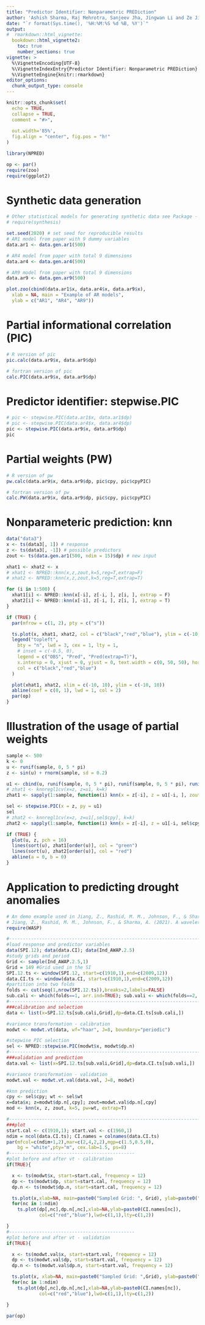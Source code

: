 ```yaml
---
title: "Predictor Identifier: Nonparametric PREDiction"
author: 'Ashish Sharma, Raj Mehrotra, Sanjeev Jha, Jingwan Li and Ze Jiang'
date: "`r format(Sys.time(), '%H:%M:%S %d %B, %Y')`"
output: 
#  rmarkdown::html_vignette: 
  bookdown::html_vignette2: 
    toc: true
    number_sections: true
vignette: >
  %\VignetteEncoding{UTF-8}
  %\VignetteIndexEntry{Predictor Identifier: Nonparametric PREDiction}
  %\VignetteEngine{knitr::rmarkdown}
editor_options: 
  chunk_output_type: console
---
```


```r
knitr::opts_chunk$set(
  echo = TRUE,
  collapse = TRUE,
  comment = "#>",
  
  out.width='85%',
  fig.align = "center", fig.pos = "h!"
)
```

```r
library(NPRED)

op <- par()
require(zoo)
require(ggplot2)
```

# Synthetic data generation

```r
# Other statistical models for generating synthetic data see Package - synthesis
# require(synthesis)

set.seed(2020) # set seed for reproducible results
# AR1 model from paper with 9 dummy variables
data.ar1 <- data.gen.ar1(500)

# AR4 model from paper with total 9 dimensions
data.ar4 <- data.gen.ar4(500)

# AR9 model from paper with total 9 dimensions
data.ar9 <- data.gen.ar9(500)

plot.zoo(cbind(data.ar1$x, data.ar4$x, data.ar9$x),
  xlab = NA, main = "Example of AR models",
  ylab = c("AR1", "AR4", "AR9"))
```


# Partial informational correlation (PIC)

```r
# R version of pic
pic.calc(data.ar9$x, data.ar9$dp)

# fortran version of pic
calc.PIC(data.ar9$x, data.ar9$dp)

```

# Predictor identifier: stepwise.PIC

```r
# pic <- stepwise.PIC(data.ar1$x, data.ar1$dp)
# pic <- stepwise.PIC(data.ar4$x, data.ar4$dp)
pic <- stepwise.PIC(data.ar9$x, data.ar9$dp)
pic
```

# Partial weights (PW)

```r
# R version of pw
pw.calc(data.ar9$x, data.ar9$dp, pic$cpy, pic$cpyPIC)

# fortran version of pw
calc.PW(data.ar9$x, data.ar9$dp, pic$cpy, pic$cpyPIC)

```

# Nonparameteric prediction: knn

```r
data("data3")
x <- ts(data3[, 1]) # response
z <- ts(data3[, -1]) # possible predictors
zout <- ts(data.gen.ar1(500, ndim = 15)$dp) # new input

xhat1 <- xhat2 <- x
# xhat1 <- NPRED::knn(x,z,zout,k=5,reg=T,extrap=F)
# xhat2 <- NPRED::knn(x,z,zout,k=5,reg=T,extrap=T)

for (i in 1:500) {
  xhat1[i] <- NPRED::knn(x[-i], z[-i, ], z[i, ], extrap = F)
  xhat2[i] <- NPRED::knn(x[-i], z[-i, ], z[i, ], extrap = T)
}

if (TRUE) {
  par(mfrow = c(1, 2), pty = c("s"))

  ts.plot(x, xhat1, xhat2, col = c("black","red","blue"), ylim = c(-10, 10), lwd = c(1, 1, 1))
  legend("topleft",
    bty = "n", lwd = 3, cex = 1, lty = 1,
    # inset = c(-0.5, 0),
    legend = c("OBS", "Pred", "Pred(extrap=T)"),
    x.intersp = 0, xjust = 0, yjust = 0, text.width = c(0, 50, 50), horiz = T,
    col = c("black","red","blue")
  )

  plot(xhat1, xhat2, xlim = c(-10, 10), ylim = c(-10, 10))
  abline(coef = c(0, 1), lwd = 1, col = 2)
  par(op)
}
```


# Illustration of the usage of partial weights

```r
sample <- 500
k <- 0
u <- runif(sample, 0, 5 * pi)
z <- sin(u) + rnorm(sample, sd = 0.2)

u1 <- cbind(u, runif(sample, 0, 5 * pi), runif(sample, 0, 5 * pi), runif(sample, 0, 5 * pi))
# zhat1 <- knnregl1cv(x=z, z=u1, k=k)
zhat1 <- sapply(1:sample, function(i) knn(x = z[-i], z = u1[-i, ], zout = u1[i, ], k = k))

sel <- stepwise.PIC(x = z, py = u1)
sel
# zhat2 <- knnregl1cv(x=z, z=u1[,sel$cpy], k=k)
zhat2 <- sapply(1:sample, function(i) knn(x = z[-i], z = u1[-i, sel$cpy], zout = u1[i, sel$cpy], k = k))

if (TRUE) {
  plot(u, z, pch = 16)
  lines(sort(u), zhat1[order(u)], col = "green")
  lines(sort(u), zhat2[order(u)], col = "red")
  abline(a = 0, b = 0)
}
```

# Application to predicting drought anomalies

```r
# An demo example used in Jiang, Z., Rashid, M. M., Johnson, F., & Sharma, A. (2020)
# Jiang, Z., Rashid, M. M., Johnson, F., & Sharma, A. (2021). A wavelet-based tool to modulate variance in predictors: An application to predicting drought anomalies. Environmental Modelling and Software, 135, 104907. https://doi.org/10.1016/j.envsoft.2020.104907 
require(WASP) 

#-------------------------------------------------------------------------------------
#load response and predictor variables
data(SPI.12); data(data.CI); data(Ind_AWAP.2.5)
#study grids and period
Grid <- sample(Ind_AWAP.2.5,1)
Grid = 149 #Grid used in the SI
SPI.12.ts <- window(SPI.12, start=c(1910,1),end=c(2009,12))
data.CI.ts <- window(data.CI, start=c(1910,1),end=c(2009,12))
#partition into two folds
folds <- cut(seq(1,nrow(SPI.12.ts)),breaks=2,labels=FALSE)
sub.cali <- which(folds==1, arr.ind=TRUE); sub.vali <- which(folds==2, arr.ind=TRUE)
#-------------------------------------------------------------------------------------
###calibration and selection
data <- list(x=SPI.12.ts[sub.cali,Grid],dp=data.CI.ts[sub.cali,])

#variance transformation - calibration
modwt <- modwt.vt(data, wf="haar", J=8, boundary="periodic")

#stepwise PIC selection
sel <- NPRED::stepwise.PIC(modwt$x, modwt$dp.n)
#-------------------------------------------------------------------------------------
###validation and prediction
data.val <- list(x=SPI.12.ts[sub.vali,Grid],dp=data.CI.ts[sub.vali,])

#variance transformation - validation
modwt.val <- modwt.vt.val(data.val, J=8, modwt)

#knn prediction
cpy <- sel$cpy; wt <- sel$wt
x=data$x; z=modwt$dp.n[,cpy]; zout=modwt.val$dp.n[,cpy]
mod <- knn(x, z, zout, k=5, pw=wt, extrap=T)

#-------------------------------------------------------------------------------------
###plot
start.cal <- c(1910,1); start.val <- c(1960,1)
ndim = ncol(data.CI.ts); CI.names = colnames(data.CI.ts)
par(mfcol=c(ndim+1,2),mar=c(2,4,2,2),mgp=c(1.5,0.5,0),
    bg = "white",pty="m", cex.lab=1.5, ps=8)
#----------------------------------------------
#plot before and after vt - calibration
if(TRUE){

  x <- ts(modwt$x, start=start.cal, frequency = 12)
  dp <- ts(modwt$dp, start=start.cal, frequency = 12)
  dp.n <- ts(modwt$dp.n, start=start.cal, frequency = 12)

  ts.plot(x,xlab=NA, main=paste0("Sampled Grid: ", Grid), ylab=paste0("SPI",12), col=c("black"),lwd=c(1))
  for(nc in 1:ndim)
    ts.plot(dp[,nc],dp.n[,nc],xlab=NA,ylab=paste0(CI.names[nc]),
            col=c("red","blue"),lwd=c(1,1),lty=c(1,2))

}
#----------------------------------------------
#plot before and after vt - validation
if(TRUE){

  x <- ts(modwt.val$x, start=start.val, frequency = 12)
  dp <- ts(modwt.val$dp, start=start.val, frequency = 12)
  dp.n <- ts(modwt.val$dp.n, start=start.val, frequency = 12)

  ts.plot(x, xlab=NA, main=paste0("Sampled Grid: ",Grid), ylab=paste0("SPI",12), col=c("black"),lwd=c(1))
  for(nc in 1:ndim)
    ts.plot(dp[,nc],dp.n[,nc],xlab=NA,ylab=paste0(CI.names[nc]),
            col=c("red","blue"),lwd=c(1,1),lty=c(1,2))

}

par(op)
```

